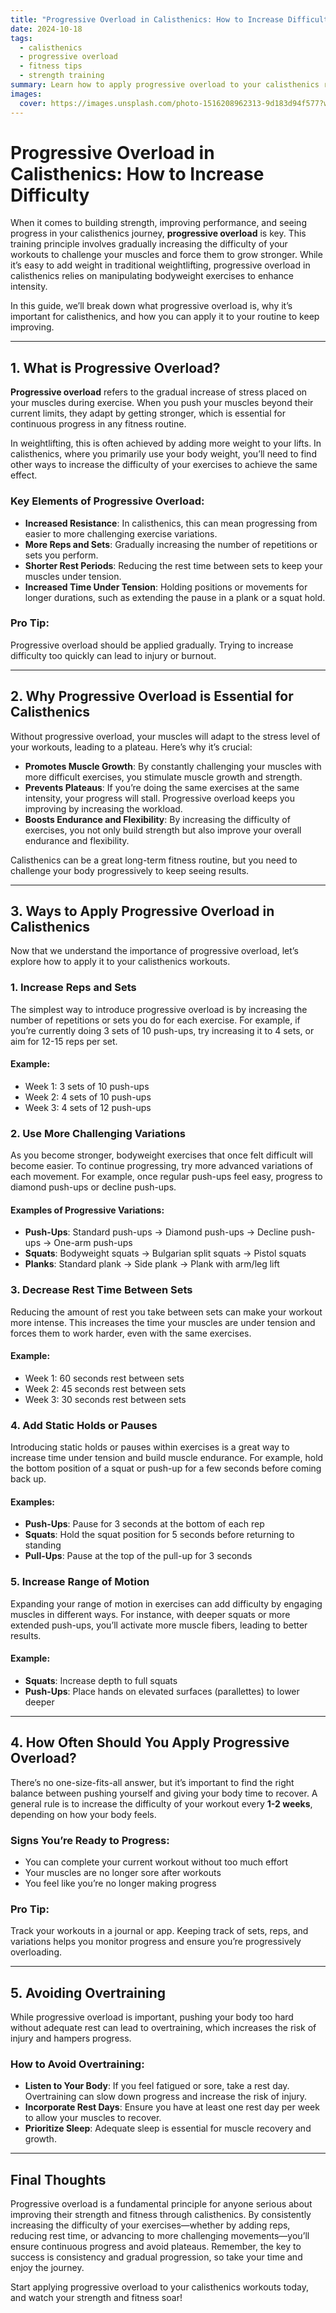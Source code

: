 ```yaml
---
title: "Progressive Overload in Calisthenics: How to Increase Difficulty"
date: 2024-10-18
tags:
  - calisthenics
  - progressive overload
  - fitness tips
  - strength training
summary: Learn how to apply progressive overload to your calisthenics routine to build strength and increase difficulty. Discover ways to challenge your muscles for continuous growth and improved performance.
images:
  cover: https://images.unsplash.com/photo-1516208962313-9d183d94f577?w=800&auto=format&fit=crop
---
```


# Progressive Overload in Calisthenics: How to Increase Difficulty

When it comes to building strength, improving performance, and seeing progress in your calisthenics journey, **progressive overload** is key. This training principle involves gradually increasing the difficulty of your workouts to challenge your muscles and force them to grow stronger. While it’s easy to add weight in traditional weightlifting, progressive overload in calisthenics relies on manipulating bodyweight exercises to enhance intensity.

In this guide, we’ll break down what progressive overload is, why it’s important for calisthenics, and how you can apply it to your routine to keep improving.

---

## 1. **What is Progressive Overload?**

**Progressive overload** refers to the gradual increase of stress placed on your muscles during exercise. When you push your muscles beyond their current limits, they adapt by getting stronger, which is essential for continuous progress in any fitness routine. 

In weightlifting, this is often achieved by adding more weight to your lifts. In calisthenics, where you primarily use your body weight, you’ll need to find other ways to increase the difficulty of your exercises to achieve the same effect.

### Key Elements of Progressive Overload:
- **Increased Resistance**: In calisthenics, this can mean progressing from easier to more challenging exercise variations.
- **More Reps and Sets**: Gradually increasing the number of repetitions or sets you perform.
- **Shorter Rest Periods**: Reducing the rest time between sets to keep your muscles under tension.
- **Increased Time Under Tension**: Holding positions or movements for longer durations, such as extending the pause in a plank or a squat hold.

### Pro Tip:
Progressive overload should be applied gradually. Trying to increase difficulty too quickly can lead to injury or burnout.

---

## 2. **Why Progressive Overload is Essential for Calisthenics**

Without progressive overload, your muscles will adapt to the stress level of your workouts, leading to a plateau. Here’s why it’s crucial:

- **Promotes Muscle Growth**: By constantly challenging your muscles with more difficult exercises, you stimulate muscle growth and strength.
- **Prevents Plateaus**: If you’re doing the same exercises at the same intensity, your progress will stall. Progressive overload keeps you improving by increasing the workload.
- **Boosts Endurance and Flexibility**: By increasing the difficulty of exercises, you not only build strength but also improve your overall endurance and flexibility.

Calisthenics can be a great long-term fitness routine, but you need to challenge your body progressively to keep seeing results.

---

## 3. **Ways to Apply Progressive Overload in Calisthenics**

Now that we understand the importance of progressive overload, let’s explore how to apply it to your calisthenics workouts.

### 1. **Increase Reps and Sets**

The simplest way to introduce progressive overload is by increasing the number of repetitions or sets you do for each exercise. For example, if you’re currently doing 3 sets of 10 push-ups, try increasing it to 4 sets, or aim for 12-15 reps per set.

#### Example:
- Week 1: 3 sets of 10 push-ups
- Week 2: 4 sets of 10 push-ups
- Week 3: 4 sets of 12 push-ups

### 2. **Use More Challenging Variations**

As you become stronger, bodyweight exercises that once felt difficult will become easier. To continue progressing, try more advanced variations of each movement. For example, once regular push-ups feel easy, progress to diamond push-ups or decline push-ups.

#### Examples of Progressive Variations:
- **Push-Ups**: Standard push-ups → Diamond push-ups → Decline push-ups → One-arm push-ups
- **Squats**: Bodyweight squats → Bulgarian split squats → Pistol squats
- **Planks**: Standard plank → Side plank → Plank with arm/leg lift

### 3. **Decrease Rest Time Between Sets**

Reducing the amount of rest you take between sets can make your workout more intense. This increases the time your muscles are under tension and forces them to work harder, even with the same exercises.

#### Example:
- Week 1: 60 seconds rest between sets
- Week 2: 45 seconds rest between sets
- Week 3: 30 seconds rest between sets

### 4. **Add Static Holds or Pauses**

Introducing static holds or pauses within exercises is a great way to increase time under tension and build muscle endurance. For example, hold the bottom position of a squat or push-up for a few seconds before coming back up.

#### Examples:
- **Push-Ups**: Pause for 3 seconds at the bottom of each rep
- **Squats**: Hold the squat position for 5 seconds before returning to standing
- **Pull-Ups**: Pause at the top of the pull-up for 3 seconds

### 5. **Increase Range of Motion**

Expanding your range of motion in exercises can add difficulty by engaging muscles in different ways. For instance, with deeper squats or more extended push-ups, you’ll activate more muscle fibers, leading to better results.

#### Example:
- **Squats**: Increase depth to full squats
- **Push-Ups**: Place hands on elevated surfaces (parallettes) to lower deeper

---

## 4. **How Often Should You Apply Progressive Overload?**

There’s no one-size-fits-all answer, but it’s important to find the right balance between pushing yourself and giving your body time to recover. A general rule is to increase the difficulty of your workout every **1-2 weeks**, depending on how your body feels.

### Signs You’re Ready to Progress:
- You can complete your current workout without too much effort
- Your muscles are no longer sore after workouts
- You feel like you’re no longer making progress

### Pro Tip:
Track your workouts in a journal or app. Keeping track of sets, reps, and variations helps you monitor progress and ensure you’re progressively overloading.

---

## 5. **Avoiding Overtraining**

While progressive overload is important, pushing your body too hard without adequate rest can lead to overtraining, which increases the risk of injury and hampers progress.

### How to Avoid Overtraining:
- **Listen to Your Body**: If you feel fatigued or sore, take a rest day. Overtraining can slow down progress and increase the risk of injury.
- **Incorporate Rest Days**: Ensure you have at least one rest day per week to allow your muscles to recover.
- **Prioritize Sleep**: Adequate sleep is essential for muscle recovery and growth.

---

## Final Thoughts

Progressive overload is a fundamental principle for anyone serious about improving their strength and fitness through calisthenics. By consistently increasing the difficulty of your exercises—whether by adding reps, reducing rest time, or advancing to more challenging movements—you’ll ensure continuous progress and avoid plateaus. Remember, the key to success is consistency and gradual progression, so take your time and enjoy the journey.

Start applying progressive overload to your calisthenics workouts today, and watch your strength and fitness soar!
